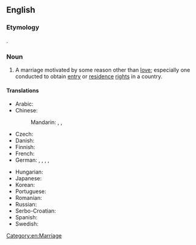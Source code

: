 ==English==

===Etymology===
{{cal|en|fr|mariage de convenance}}.

===Noun===
{{en-noun|head=[[marriage]] of [[convenience]]|marriages of convenience}}

# A marriage motivated by some reason other than [[love]]; especially one conducted to obtain [[entry]] or [[residence]] [[right]]s in a country.

====Translations====
{{trans-top|marriage motivated by some reason other than love}}
* Arabic: {{t|ar|زواج مصلحة|m|tr=zawej maslaha}}
* Chinese:
*: Mandarin: {{t|cmn|權宜婚姻|sc=Hani}}, {{t|cmn|权宜婚姻|tr=quányí hūnyīn|sc=Hani}}, {{t|cmn|政治婚姻|tr=zhèngzhì hūnyīn|sc=Hani}}
* Czech: {{t|cs|sňatek z rozumu|m}}
* Danish: {{t|da|fornuftsægteskab|n}}
* Finnish: {{t|fi|mukavuusavioliitto}}
* French: {{t+|fr|mariage de convenance|m}}
* German: {{t+|de|Vernunftehe|f}}, {{t|de|Konvenienzehe|f}}, {{t+|de|Scheinehe|f}}, {{t|de|Zweckehe|f}}, {{t+|de|Vernunftheirat|f}}
{{trans-mid}}
* Hungarian: {{t+|hu|érdekházasság}}
* Japanese: {{t|ja|政略結婚|tr=せいりゃくけっこん, seiryaku kekkon|sc=Jpan}}
* Korean: {{t-needed|ko}}
* Portuguese: {{t-needed|pt}}
* Romanian: {{t+|ro|căsătorie de conveniență|f}}
* Russian: {{t|ru|брак по расчёту|m}}
* Serbo-Croatian: {{t|sh|брак из користи|m|tr=brak iz koristi}}
* Spanish: {{t|es|matrimonio de conveniencia|m}}
* Swedish: {{t|sv|konvenansäktenskap|n}}
{{trans-bottom}}


[[Category:en:Marriage]]